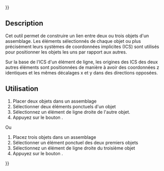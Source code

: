 {{UnfinishedDocu{{#translation:}}}}
<languages/>

{{Docnav/fr
|[[Assembly3_ConstraintSymmetricVertical/fr|Contrainte symétrie verticale]]
|[[Assembly3_ConstraintPointsHorizontal/fr|Contrainte alignement horizontal]]
|[[Assembly3_Workbench/fr|Assembly3]]
|IconL=Assembly_ConstraintGeneral.svg
|IconR=Assembly_ConstraintPointsHorizontal.svg
|IconC=Assembly3_workbench_icon.svg
}}

{{GuiCommand/fr
|Name=Assembly3 ConstraintSymmetricLine
|Name/fr=Assembly3 Contrainte de symétrie par une ligne
|Icon=Assembly_ConstraintSymmetricLine.svg
|Workbenches=[[Assembly3_Workbench/fr|Assembly3]]
}}

== Description ==

Cet outil permet de construire un lien entre deux ou trois objets d'un assemblage. Les éléments sélectionnés de chaque objet ou plus précisément leurs systèmes de coordonnées implicites (ICS) sont utilisés pour positionner les objets les uns par rapport aux autres.

Sur la base de l'ICS d'un élément de ligne, les origines des ICS des deux autres éléments sont positionnées de manière à avoir des coordonnées z identiques et les mêmes décalages x et y dans des directions opposées.

== Utilisation ==

# Placer deux objets dans un assemblage
# Sélectionner deux éléments ponctuels d'un objet
# Sélectionnez un élément de ligne droite de l'autre objet.
# Appuyez sur le bouton {{Button|[[Image:Assembly_ConstraintSymmetricLine.svg|16px]] [[Assembly3_ConstraintSymmetricLine/fr|Symmetric line]]}}.

Ou

# Placez trois objets dans un assemblage
# Sélectionner un élément ponctuel des deux premiers objets
# Sélectionnez un élément de ligne droite du troisième objet
# Appuyez sur le bouton {{Button|[[Image:Assembly_ConstraintSymmetricLine.svg|16px]] [[Assembly3_ConstraintSymmetricLine/fr|Symmetric line]]}}.


{{Docnav/fr
|[[Assembly3_ConstraintSymmetricVertical/fr|Contrainte symétrie verticale]]
|[[Assembly3_ConstraintPointsHorizontal/fr|Contrainte alignement horizontal]]
|[[Assembly3_Workbench/fr|Assembly3]]
|IconL=Assembly_ConstraintGeneral.svg
|IconR=Assembly_ConstraintPointsHorizontal.svg
|IconC=Assembly3_workbench_icon.svg
}}

{{Userdocnavi{{#translation:}}}}
